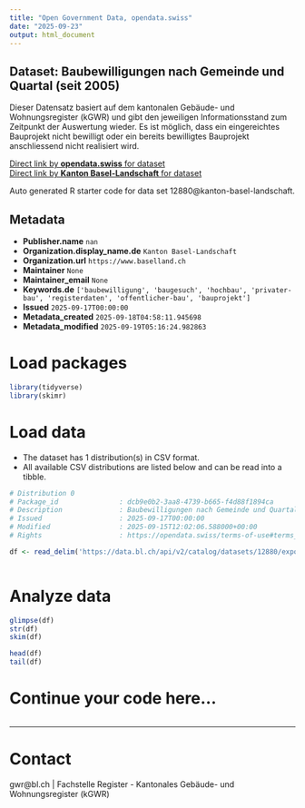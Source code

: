 ```yaml
---
title: "Open Government Data, opendata.swiss"
date: "2025-09-23"
output: html_document
---
```


## Dataset: Baubewilligungen nach Gemeinde und Quartal (seit 2005)

Dieser Datensatz basiert auf dem kantonalen Gebäude- und Wohnungsregister (kGWR) und gibt den jeweiligen Informationsstand zum Zeitpunkt der Auswertung wieder. Es ist möglich, dass ein eingereichtes Bauprojekt nicht bewilligt oder ein bereits bewilligtes Bauprojekt anschliessend nicht realisiert wird.

[Direct link by **opendata.swiss** for dataset](https://opendata.swiss/de/dataset/baubewilligungen-nach-gemeinde-und-quartal-seit-2005)<br>
[Direct link by **Kanton Basel-Landschaft** for dataset](https://data.bl.ch/explore/dataset/12880/)

Auto generated R starter code for data set 12880@kanton-basel-landschaft.

## Metadata

- **Publisher.name** `nan`
- **Organization.display_name.de** `Kanton Basel-Landschaft`
- **Organization.url** `https://www.baselland.ch`
- **Maintainer** `None`
- **Maintainer_email** `None`
- **Keywords.de** `['baubewilligung', 'baugesuch', 'hochbau', 'privater-bau', 'registerdaten', 'offentlicher-bau', 'bauprojekt']`
- **Issued** `2025-09-17T00:00:00`
- **Metadata_created** `2025-09-18T04:58:11.945698`
- **Metadata_modified** `2025-09-19T05:16:24.982863`


# Load packages

```r

library(tidyverse)
library(skimr)

```

# Load data

-   The dataset has 1 distribution(s) in CSV format.
-   All available CSV distributions are listed below and can be read into a tibble.

```r

# Distribution 0
# Package_id               : dcb9e0b2-3aa8-4739-b665-f4d88f1894ca
# Description              : Baubewilligungen nach Gemeinde und Quartal (seit 2005) (csv)
# Issued                   : 2025-09-17T00:00:00
# Modified                 : 2025-09-15T12:02:06.588000+00:00
# Rights                   : https://opendata.swiss/terms-of-use#terms_by

df <- read_delim('https://data.bl.ch/api/v2/catalog/datasets/12880/exports/csv?use_labels=true')



```

# Analyze data

```r

glimpse(df)
str(df)
skim(df)

head(df)
tail(df)

```

# Continue your code here...

```r

```

------------------------------------------------------------------------

# Contact

gwr@bl.ch | Fachstelle Register - Kantonales Gebäude- und Wohnungsregister (kGWR)
